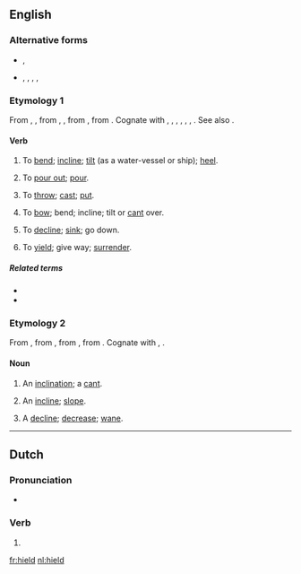 ==English==

===Alternative forms===
* {{l|en|heeld}}, {{l|en|heald}}
* {{l|en|heild}}, {{l|en|hild}}, {{l|en|hyld}}, {{l|en|held}}, {{l|en|helde}} {{qualifier|obsolete}}

===Etymology 1===
From {{etyl|enm}} {{term|heelden|lang=enm}}, {{term|helden|lang=enm}}, from {{etyl|ang}} {{term|hieldan|lang=ang}}, {{term|heldan||to lean, incline, slope, force downwards, bow or bend down|lang=ang}}, from {{proto|Germanic|halþijanan|to bend, incline, pour, empty|lang=en}}, from {{proto|Indo-European|kel-|to tilt, tip, incline|lang=en}}. Cognate with {{etyl|dum|-}} {{term|helden||to incline|lang=dum}}, {{etyl|nds|-}} {{term|hellen||to incline|lang=nds}}, {{etyl|gmh|-}} {{term|helden||to incline|lang=gmh}}, {{etyl|da|-}} {{term|hælde||to tilt, lean, slant, slope|lang=da}}, {{etyl|sv|-}} {{term|hälla||to tilt, pour|lang=sv}}, {{etyl|is|-}} {{term|halla||incline, lean sideways, heel over|lang=is}}, {{etyl|is|-}} {{term|hella||to pur|lang=is}}. See also {{l|en|heel}}.

====Verb====
{{en-verb}}

# {{transitive}} To [[bend]]; [[incline]]; [[tilt]] (as a water-vessel or ship); [[heel]].
# {{transitive}} To [[pour out]]; [[pour]].
# {{transitive}} To [[throw]]; [[cast]]; [[put]].
# {{intransitive}} To [[bow]]; bend; incline; tilt or [[cant]] over.
# {{intransitive}} To [[decline]]; [[sink]]; go down.
# {{intransitive}} To [[yield]]; give way; [[surrender]].

=====Related terms=====
* {{l|en|hade}}
* {{l|en|heel}}

===Etymology 2===
From {{etyl|enm}} {{term|held|lang=enm}}, from {{etyl|ang}} {{term|hielde||slope, declivity|lang=ang}}, from {{proto|Germanic|halþijōn||halþijō|inclination, slope|lang=en}}, from {{proto|Indo-European|kel-|to tilt, tip, incline|lang=en}}. Cognate with {{etyl|de|-}} {{term|Halde||slope|lang=de}}, {{etyl|da|-}} {{term|hæld||an incline, slope|lang=da}}. 

====Noun====
{{en-noun}}

# An [[inclination]]; a [[cant]].
# {{context|UK|_|dialectal}} An [[incline]]; [[slope]].
# A [[decline]]; [[decrease]]; [[wane]].

----
==Dutch==

===Pronunciation===
* {{rhymes|ilt|lang=nl}}

===Verb===
{{infl|nl}}

# {{nl-verb-form|n=sg|t=past|houden}}
{{count page|[[Wiktionary:Page count]]}}

[[fr:hield]]
[[nl:hield]]